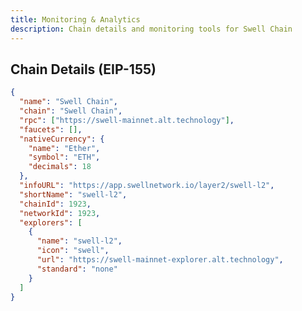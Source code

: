 ```yaml
---
title: Monitoring & Analytics
description: Chain details and monitoring tools for Swell Chain
---
```


## Chain Details (EIP-155)

```json
{
  "name": "Swell Chain",
  "chain": "Swell Chain",
  "rpc": ["https://swell-mainnet.alt.technology"],
  "faucets": [],
  "nativeCurrency": {
    "name": "Ether",
    "symbol": "ETH",
    "decimals": 18
  },
  "infoURL": "https://app.swellnetwork.io/layer2/swell-l2",
  "shortName": "swell-l2",
  "chainId": 1923,
  "networkId": 1923,
  "explorers": [
    {
      "name": "swell-l2",
      "icon": "swell",
      "url": "https://swell-mainnet-explorer.alt.technology",
      "standard": "none"
    }
  ]
}
``` 